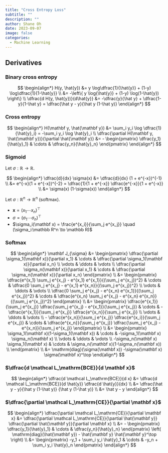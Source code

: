 ```yaml
---
title: "Cross Entropy Loss"
subtitle: ""
description: ""
author: Shane Oh
date: 2023-09-07
image: false
categories:
  - Machine Learning
---
```


## Derivatives

### Binary cross entropy

$$
\begin{align*}
H(y, \hat{y})
&= y \log\dfrac{1}{\hat{y}} + (1-y) \log\dfrac{1}{1-\hat{y}} \\
&= -\left\{ y \log{\hat{y}} + (1-y) \log(1-\hat{y}) \right\} \\
\dfrac{d H(y, \hat{y})}{d\hat{y}}
&= -\dfrac{y}{\hat y} + \dfrac{1-y}{1-\hat y} = \dfrac{\hat y - y}{\hat y (1-\hat y)}
\end{align*}
$$

### Cross entropy

$$
\begin{align*}
H(\mathbf y, \hat{\mathbf y})
&= \sum_i y_i \log \dfrac{1}{\hat{y}_i} = -\sum_i y_i \log \hat{y}_i \\
\dfrac{\partial H(\mathbf y, \hat{\mathbf y})}{\partial \hat{\mathbf y}}
&= 
- \begin{pmatrix}
\dfrac{y_1}{\hat{y}_1}
& \cdots &
\dfrac{y_n}{\hat{y}_n}
\end{pmatrix}
\end{align*}
$$

### Sigmoid

Let $\sigma : \mathbb R \to \mathbb R$.

$$
\begin{align*}
\dfrac{d}{dx} \sigma(x)
&= \dfrac{d}{dx} (1 + e^{-x})^{-1} \\
&= e^{-x}(1 + e^{-x})^{-2}
 = \dfrac{1}{1 + e^{-x}} \dfrac{e^{-x}}{1 + e^{-x}} \\
&= \sigma(x) (1-\sigma(x))
\end{align*}
$$

Let $\sigma : \mathbb R^n \to \mathbb R^n$ (softmax).

- $\mathbf x = (x_1 \cdots x_n)^\top$
- $\sigma = (\sigma_1 \cdots \sigma_n)^\top$
- $\sigma_i(\mathbf x) = \frac{e^{x_i}}{\sum_j e^{x_j}} \quad (\sigma_i:\mathbb R^n \to \mathbb R)$

### Softmax

$$
\begin{align*}
\mathbf J_{\sigma}
&=
\begin{pmatrix}
\dfrac{\partial \sigma_1(\mathbf x)}{\partial x_1} & \cdots & \dfrac{\partial \sigma_1(\mathbf x)}{\partial x_n} \\
\vdots & \ddots & \vdots \\
\dfrac{\partial \sigma_n(\mathbf x)}{\partial x_1} & \cdots & \dfrac{\partial \sigma_n(\mathbf x)}{\partial x_n}
\end{pmatrix} \\
&= 
\begin{pmatrix}
\dfrac{e^{x_1} \sum_j e^{x_j} - e^{x_1} e^{x_1}}{(\sum_j e^{x_j})^2}
& \cdots &
\dfrac{0 \sum_j e^{x_j} - e^{x_1} e^{x_n}}{(\sum_j e^{x_j})^2} \\
\vdots & \ddots & \vdots \\
\dfrac{0 \sum_j e^{x_j} - e^{x_n} e^{x_1}}{(\sum_j e^{x_j})^2}
& \cdots &
\dfrac{e^{x_n} \sum_j e^{x_j} - e^{x_n} e^{x_n}}{(\sum_j e^{x_j})^2}
\end{pmatrix} \\
&= 
\begin{pmatrix}
\dfrac{e^{x_1}}{\sum_j e^{x_j}}
\dfrac{\sum_j e^{x_j} - e^{x_1}}{\sum_j e^{x_j}}
& \cdots &
- \dfrac{e^{x_1}}{\sum_j e^{x_j}} \dfrac{e^{x_n}}{\sum_j e^{x_j}} \\
\vdots & \ddots & \vdots \\
- \dfrac{e^{x_n}}{\sum_j e^{x_j}} \dfrac{e^{x_i}}{\sum_j e^{x_j}}
& \cdots &
\dfrac{e^{x_n}}{\sum_j e^{x_j}}
\dfrac{\sum_j e^{x_j} - e^{x_n}}{\sum_j e^{x_j}}
\end{pmatrix} \\
&= 
\begin{pmatrix}
\sigma_1(\mathbf x)(1-\sigma_1(\mathbf x)) & \cdots & -\sigma_1(\mathbf x) \sigma_n(\mathbf x) \\
\vdots & \ddots & \vdots \\
-\sigma_n(\mathbf x) \sigma_1(\mathbf x) & \cdots & \sigma_n(\mathbf x)(1-\sigma_n(\mathbf x)) \\
\end{pmatrix} \\
&= 
\mathrm{diag}(\sigma(\mathbf x)) -\sigma(\mathbf x) \sigma(\mathbf x)^\top
\end{align*}
$$

### $\dfrac{d \mathcal L_\mathrm{BCE}}{d \mathbf x}$

$$
\begin{align*}
\dfrac{d \mathcal L_\mathrm{BCE}}{d x}
&= 
\dfrac{d \mathcal L_\mathrm{BCE}}{d \hat{y}}
\dfrac{d \hat{y}}{dx} \\
&=
\dfrac{\hat y - y}{\hat y (1-\hat y)} {\hat y (1-\hat y)} \\
&=
\hat y - y
\end{align*}
$$

### $\dfrac{\partial \mathcal L_\mathrm{CE}}{\partial \mathbf x}$

$$
\begin{align*}
\dfrac{\partial \mathcal L_\mathrm{CE}}{\partial \mathbf x}
&= 
\dfrac{\partial \mathcal L_\mathrm{CE}}{\partial \hat{\mathbf y}}
\dfrac{\partial \hat{\mathbf y}}{\partial \mathbf x} \\
&= 
- \begin{pmatrix}
\dfrac{y_1}{\hat{y}_1}
& \cdots &
\dfrac{y_n}{\hat{y}_n}
\end{pmatrix}
\left( \mathrm{diag}(\hat{\mathbf y}) - \hat{\mathbf y} \hat{\mathbf y}^\top \right) \\
&= 
\begin{pmatrix}
-y_1 + \sum_i y_i \hat{y}_1
& \cdots &
-y_n + \sum_i y_i \hat{y}_n
\end{pmatrix}
\end{align*}
$$